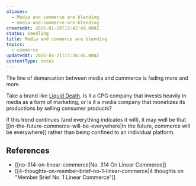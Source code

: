 ```yaml
---
aliases:
  - Media and commerce are blending
  - media-and-commerce-are-blending
createdAt: 2025-01-19T15:42:49.000Z
status: seedling
title: Media and commerce are blending
topics:
  - commerce
updatedAt: 2025-04-21T17:30:45.000Z
contentType: notes
---
```

The line of demarcation between media and commerce is fading more and more.

Take a brand like [Liquid Death](https://liquiddeath.com). Is it a CPG company that invests heavily in media as a form of marketing, or is it a media company that monetizes its productions by selling consumer products?

If this trend continues (and everything indicates it will), it may well be that [[in-the-future-commerce-will-be-everywhere|In the future, commerce will be everywhere]] rather than being confined to an individual platform.

## References

- [[no-314-on-linear-commerce|No. 314 On Linear Commerce]]
- [[4-thoughts-on-member-brief-no-1-linear-commerce|4 thoughts on "Member Brief No. 1 Linear Commerce"]]
